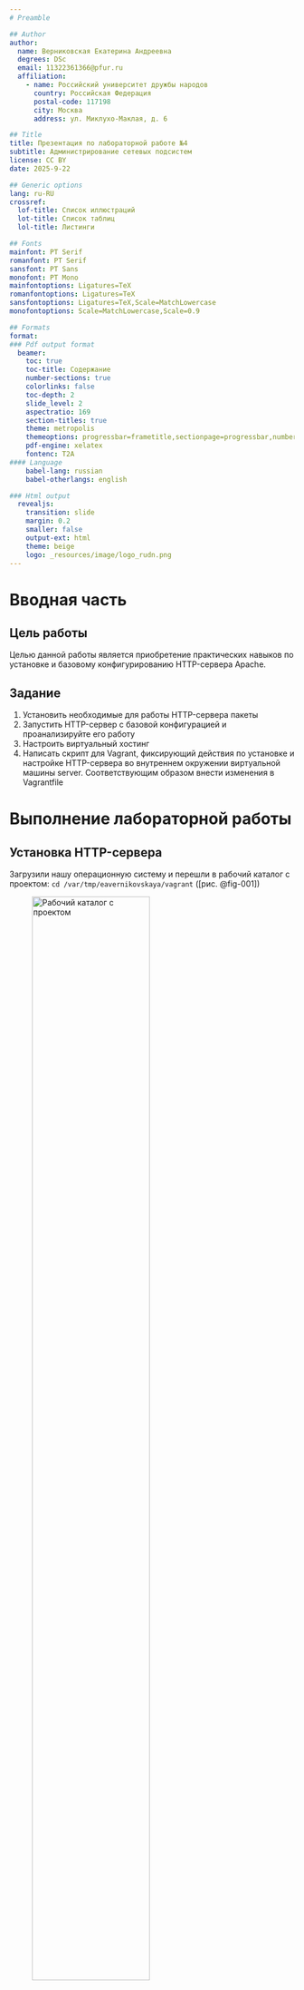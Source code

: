 ```yaml
---
# Preamble

## Author
author:
  name: Верниковская Екатерина Андреевна
  degrees: DSc
  email: 11322361366@pfur.ru
  affiliation:
    - name: Российский университет дружбы народов
      country: Российская Федерация
      postal-code: 117198
      city: Москва
      address: ул. Миклухо-Маклая, д. 6

## Title
title: Презентация по лабораторной работе №4
subtitle: Администрирование сетевых подсистем
license: CC BY
date: 2025-9-22

## Generic options
lang: ru-RU
crossref:
  lof-title: Список иллюстраций
  lot-title: Список таблиц
  lol-title: Листинги

## Fonts 
mainfont: PT Serif 
romanfont: PT Serif 
sansfont: PT Sans 
monofont: PT Mono 
mainfontoptions: Ligatures=TeX 
romanfontoptions: Ligatures=TeX 
sansfontoptions: Ligatures=TeX,Scale=MatchLowercase 
monofontoptions: Scale=MatchLowercase,Scale=0.9

## Formats
format:
### Pdf output format
  beamer:
    toc: true
    toc-title: Содержание
    number-sections: true
    colorlinks: false
    toc-depth: 2
    slide_level: 2
    aspectratio: 169
    section-titles: true
    theme: metropolis
    themeoptions: progressbar=frametitle,sectionpage=progressbar,numbering=fraction
    pdf-engine: xelatex
    fontenc: T2A
#### Language
    babel-lang: russian
    babel-otherlangs: english

### Html output
  revealjs:
    transition: slide
    margin: 0.2
    smaller: false
    output-ext: html
    theme: beige
    logo: _resources/image/logo_rudn.png
---
```


# Вводная часть

## Цель работы

Целью данной работы является приобретение практических навыков по установке и базовому конфигурированию HTTP-сервера Apache.

## Задание

1. Установить необходимые для работы HTTP-сервера пакеты
2. Запустить HTTP-сервер с базовой конфигурацией и проанализируйте его работу
3. Настроить виртуальный хостинг
4. Написать скрипт для Vagrant, фиксирующий действия по установке и настройке HTTP-сервера во внутреннем окружении виртуальной машины server. Соответствующим образом внести изменения в Vagrantfile

# Выполнение лабораторной работы

## Установка HTTP-сервера

Загрузили нашу операционную систему и перешли в рабочий каталог с проектом: ```cd /var/tmp/eavernikovskaya/vagrant``` ([рис. @fig-001])

![Рабочий каталог с проектом](image/лаба4_1.png){#fig-001 width=70%}

## Установка HTTP-сервера

Запустили виртуальную машину server: ```make server-up``` ([рис. @fig-002]) 

![Запуск виртуальной машины server](image/лаба4_2.png){#fig-002 width=70%}

## Установка HTTP-сервера

Далее на виртуальной машине server вошли под созданным нами в предыдущей работе пользователем и открыли терминал. Перешли в режим суперпользователя: ```sudo -i``` ([рис. @fig-003])

![Переход в режим суперпользователя](image/лаба4_3.png){#fig-003 width=70%}

## Установка HTTP-сервера

Далее установили из репозитория стандартный веб-сервер (HTTP-сервер и утилиты httpd,
криптоутилиты и пр.): ```LANG=C yum grouplist``` и ```dnf -y groupinstall "Basic Web Server"``` ([рис. @fig-004]), ([рис. @fig-005])

![Установка веб-сервера (1)](image/лаба4_4.png){#fig-004 width=50%}

## Установка HTTP-сервера

![Установка веб-сервера (2)](image/лаба4_5.png){#fig-005 width=70%}

## Базовое конфигурирование HTTP-сервера

Далее посмотрели какие файлы хранятся в каталоге */etc/httpd/conf*: ```ls -l /etc/httpd/conf``` ([рис. @fig-006])

![Каталог /etc/httpd/conf](image/лаба4_6.png){#fig-006 width=70%}

## Базовое конфигурирование HTTP-сервера

Далее посмотрели какие файлы хранятся в каталоге */etc/httpd/conf.d*: ```ls -l /etc/httpd/conf.d``` ([рис. @fig-006])

![Каталог /etc/httpd/conf.d](image/лаба4_7.png){#fig-007 width=70%}

## Базовое конфигурирование HTTP-сервера

Далее внесли изменения я в настройки межсетевого экрана узла server, разрешив работу
с http с помощью ([рис. @fig-008]):

![Внесение изменений в настройки межсетевого экрана узла server, разрешив работу с http](image/лаба4_8.png){#fig-008 width=60%}

## Базовое конфигурирование HTTP-сервера
 
Активировали и запустили HTTP-сервер: ```systemctl enable httpd``` и ```systemctl start httpd``` ([рис. @fig-009])

![Активация и запуск HTTP-сервера](image/лаба4_9.png){#fig-009 width=70%}

## Базовое конфигурирование HTTP-сервера

Далее посмотрели расширенный лог системных сообщений во втором терминале и убедились что веб-сервер успешно запустился: ```journalctl -x -f``` ([рис. @fig-010])

![Лог системных сообщений](image/лаба4_10.png){#fig-010 width=70%}

## Анализ работы HTTP-сервера

Запустили виртуальную машину client: ```make client-up``` ([рис. @fig-011])

![Запуск виртуальной машины client](image/лаба4_11.png){#fig-011 width=70%}

## Анализ работы HTTP-сервера

Далее на виртуальной машине server посмотрели лог ошибок работы веб-сервера: ```tail -f /var/log/httpd/error_log``` ([рис. @fig-012])

![Лог ошибок работы веб-сервера](image/лаба4_12.png){#fig-012 width=70%}

## Анализ работы HTTP-сервера

После на виртуальной машине server запустили мониторинг доступа к веб-серверу: ```tail -f /var/log/httpd/access_log```. На виртуальной машине client запустили браузер и в адресной строке ввели
```192.168.1.1```. ([рис. @fig-013]), ([рис. @fig-014])

![Работа в браузере на виртуальной машине client](image/лаба4_13.png){#fig-013 width=60%}

## Анализ работы HTTP-сервера

В логе видно, что клиент с IP 192.168.1.33 обращается к веб-серверу.

![Мониторинг доступа к веб-серверу](image/лаба4_14.png){#fig-014 width=70%}

## Настройка виртуального хостинга для HTTP-сервера

Требуется настроить виртуальный хостинг по двум DNS-адресам: *server.eavernikovskaya.net* и *www.eavernikovskaya.net*

Остановили работу DNS-сервера для внесения изменений в файлы описания DNSзон: ```systemctl stop named``` ([рис. @fig-015])

![Остановка работы DNS-сервера](image/лаба4_15.png){#fig-015 width=70%}

## Настройка виртуального хостинга для HTTP-сервера

Далее добавили запись для HTTP-сервера в конце файла прямой DNS-зоны */var/named/primary/fz/eavernikovskaya.net*: ```www A 192.168.1.1``` ([рис. @fig-016])

![Редактирование файла прямой DNS-зоны](image/лаба4_16.png){#fig-016 width=60%}

## Настройка виртуального хостинга для HTTP-сервера

И в конце файла обратной зоны */var/named/master/rz/192.168.1* добавили: ```1 PTR www.eavernikovskaya.net.``` ([рис. @fig-017])

![Редактирование файла обратной DNS-зоны](image/лаба4_17.png){#fig-017 width=60%}

## Настройка виртуального хостинга для HTTP-сервера

Удалили файлы журналов DNS *eavernikovskaya.net.jnl* и *192.168.1.jnl* ([рис. @fig-018])

![Удаление файлов журналов DNS](image/лаба4_18.png){#fig-018 width=70%}

## Настройка виртуального хостинга для HTTP-сервера

Далее перезапустили DNS-сервер: ```systemctl start named``` ([рис. @fig-019])

![Перезапуск DNS-сервера](image/лаба4_19.png){#fig-019 width=70%}

## Настройка виртуального хостинга для HTTP-сервера

В каталоге */etc/httpd/conf.d* создали файлы *server.eavernikovskaya.net.conf* и *www.eavernikovskaya.net.conf* ([рис. @fig-020]):

![Создание файлов server.eavernikovskaya.net.conf и www.eavernikovskaya.net.conf](image/лаба4_20.png){#fig-020 width=70%}

## Настройка виртуального хостинга для HTTP-сервера

В файл *server.eavernikovskaya.net.conf* внесли слеуюущее содержание ([рис. @fig-021]):

![Редактирование файла server.eavernikovskaya.net.conf](image/лаба4_21.png){#fig-021 width=70%}

## Настройка виртуального хостинга для HTTP-сервера

В файл *www.eavernikovskaya.net.conf* внесли слеуюущее содержание ([рис. @fig-022]):

![Редактирование файла www.eavernikovskaya.net.conf](image/лаба4_22.png){#fig-022 width=70%}

## Настройка виртуального хостинга для HTTP-сервера

Далее перешли в каталог */var/www/html*, в котором должны находиться файлы с содержимым (контентом) веб-серверов, и создали тестовые страницы для виртуальных веб-серверов *server.eavernikovskaya.net* и *www.eavernikovskaya.net*

## Настройка виртуального хостинга для HTTP-сервера

Для виртуального веб-сервера *server.eavernikovskaya.net* ([рис. @fig-023]):

![Создание тестовой страницы для виртуального веб-сервера server.eavernikovskaya.net](image/лаба4_23.png){#fig-023 width=70%}

## Настройка виртуального хостинга для HTTP-сервера

В файл *index.html* внесли следующее содержание ([рис. @fig-024]):

![Редактирование index.html для server.eavernikovskaya.net](image/лаба4_24.png){#fig-024 width=70%}

## Настройка виртуального хостинга для HTTP-сервера

Для виртуального веб-сервера *www.eavernikovskaya.net* ([рис. @fig-025]):

![Создание тестовой страницы для виртуального веб-сервера www.eavernikovskaya.net](image/лаба4_25.png){#fig-025 width=70%}

## Настройка виртуального хостинга для HTTP-сервера

В файл *index.html* внесли следующее содержание ([рис. @fig-026]):

![Редактирование index.html для www.eavernikovskaya.net](image/лаба4_26.png){#fig-026 width=70%}

## Настройка виртуального хостинга для HTTP-сервера

Далее скорректировали права доступа в каталог с веб-контентом: ```chown -R apache:apache /var/www``` ([рис. @fig-027])

![Изменение прав доступа для каталога с веб-контентом](image/лаба4_27.png){#fig-027 width=70%}

## Настройка виртуального хостинга для HTTP-сервера

Восстановили контекст безопасности в SELinux ([рис. @fig-028]):

![Восстановление контекста безопасности в SELinux](image/лаба4_28.png){#fig-028 width=70%}

## Настройка виртуального хостинга для HTTP-сервера

После перезапустили HTTP-сервер: ```systemctl restart httpd``` ([рис. @fig-029])

![Перезапуск HTTP-сервера](image/лаба4_29.png){#fig-029 width=70%}

## Настройка виртуального хостинга для HTTP-сервера

На виртуальной машине client убедились в корректном доступе к веб-серверу по адресам *server.eavernikovskaya.net* и *www.eavernikovskaya.net* ([рис. @fig-030]), ([рис. @fig-031])

![Доступ к веб-серверу по адресу server.eavernikovskaya.net](image/лаба4_30.png){#fig-030 width=70%}

## Настройка виртуального хостинга для HTTP-сервера

![Доступ к веб-серверу по адресу www.eavernikovskaya.net](image/лаба4_31.png){#fig-031 width=70%}

## Внесение изменений в настройки внутреннего окружения виртуальной машины

На виртуальной машине server перешли в каталог для внесения изменений в настройки внутреннего окружения */vagrant/provision/server/*, создали в нём каталог *http*, в который поместили в соответствующие подкаталоги конфигурационные файлы HTTP-сервера ([рис. @fig-032]):

![Создание каталога http и копирование конфигурационных файлов](image/лаба4_32.png){#fig-032 width=70%}

## Внесение изменений в настройки внутреннего окружения виртуальной машины

Затем заменили конфигурационные файлы DNS-сервера ([рис. @fig-033]):

![Замена конфигурационных файлов DNS-сервера](image/лаба4_33.png){#fig-033 width=70%}

## Внесение изменений в настройки внутреннего окружения виртуальной машины

Далее в каталоге */vagrant/provision/server* создайте исполняемый файл *http.sh* ([рис. @fig-034]):

![Создание исполняемого файла http.sh](image/лаба4_34.png){#fig-034 width=70%}

## Внесение изменений в настройки внутреннего окружения виртуальной машины

В файле *http.sh* пропишем следующий скрипт ([рис. @fig-035]): 

![Редактирование файла http.sh](image/лаба4_35.png){#fig-035 width=60%}

## Внесение изменений в настройки внутреннего окружения виртуальной машины

Для отработки созданного скрипта во время загрузки виртуальных машин в конфигурационном файле *Vagrantfile* необходимо добавить в конфигурации сервера следующую запись ([рис. @fig-036]):

![Редактирование файла Vagrantfile](image/лаба4_36.png){#fig-036 width=50%}

## Внесение изменений в настройки внутреннего окружения виртуальной машины

Теперь можно выключить обе виртуальные машины: ```make server-halt``` и ```make client-halt``` ([рис. @fig-037])

![Выключение виртуальных машин server и client](image/лаба4_37.png){#fig-037 width=70%}

# Подведение итогов

## Выводы

В ходе выполнения лабораторной работы №4 мы приобрели практические навыки в по установке и базовому конфигурированию HTTP-сервера Apache.

## Список литературы

1. [Лаборатораня работа №4](https://esystem.rudn.ru/pluginfile.php/2854744/mod_resource/content/6/004-http.pdf)
